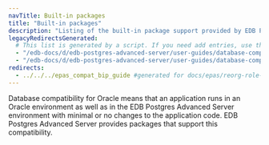 ```yaml
---
navTitle: Built-in packages
title: "Built-in packages"
description: "Listing of the built-in package support provided by EDB Postgres Advanced Server"
legacyRedirectsGenerated:
  # This list is generated by a script. If you need add entries, use the `legacyRedirects` key.
  - "/edb-docs/d/edb-postgres-advanced-server/user-guides/database-compatibility-for-oracle-developers-built-in-package-guide/9.6/Database_Compatibility_for_Oracle_Developers_Built-in_Package_Guide.1.01.html"
  - "/edb-docs/d/edb-postgres-advanced-server/user-guides/database-compatibility-for-oracle-developers-built-in-package-guide/9.6/toc.html"
redirects:
  - ../../../epas_compat_bip_guide #generated for docs/epas/reorg-role-use-case-mode
---
```


Database compatibility for Oracle means that an application runs in an Oracle environment as well as in the EDB Postgres Advanced Server environment with minimal or no changes to the application code. EDB Postgres Advanced Server provides packages that support this compatibility.

